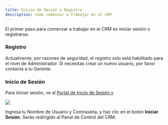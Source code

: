 ```yaml
---
title: Inicio de Sesión y Registro
description: Cómo comenzar a trabajar en el CRM
---
```



El primer paso para comenzar a trabajar en el CRM es iniciar sesión o registrarse.

### Registro

<Aside type="note">
    Actualmente, por razones de seguridad, el registro solo está habilitado para el nivel de Administrador. Si necesitas crear un nuevo usuario, por favor contacta a tu Gerente.
</Aside>

### Inicio de Sesión

Para iniciar sesión, ve al <a href="https://app.impactglass.net">Portal de Inicio de Sesión »</a>

![](/loginSignup/login-signup-01.webp)

Ingresa tu Nombre de Usuario y Contraseña, y haz clic en el botón **Iniciar Sesión**. Serás redirigido al Panel de Control del CRM.